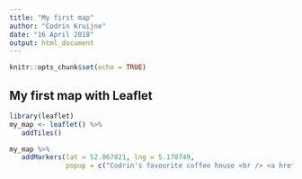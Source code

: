 ```yaml
---
title: "My first map"
author: "Codrin Kruijne"
date: "16 April 2018"
output: html_document
---
```


```r
knitr::opts_chunk$set(echo = TRUE)
```

## My first map with Leaflet

```r
library(leaflet)
my_map <- leaflet() %>%
   addTiles()

my_map %>%
   addMarkers(lat = 52.067821, lng = 5.170749,
              popup = c("Codrin's favourite coffee house <br /> <a href='http://www.veldkeuken.nl/'>De Veldkeuken</a>"))
```
